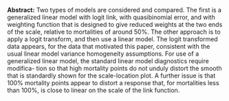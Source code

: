 <span>**Abstract:**</span> Two types of models are considered and compared. The first is a generalized linear model with logit link, with quasibinomial error, and with weighting function that is designed to give reduced weights at the two ends of the scale, relative to mortalities of around 50%. The other approach is to apply a logit transform, and then use a linear model. The logit transformed data appears, for the data that motivated this paper, consistent with the usual linear model variance homogeneity assumptions. For use of a generalized linear model, the standard linear model diagnostics require modifica- tion so that high mortality points do not unduly distort the smooth that is standardly shown for the scale-location plot. A further issue is that 100% mortality points appear to distort a response that, for mortalities less than 100%, is close to linear on the scale of the link function.